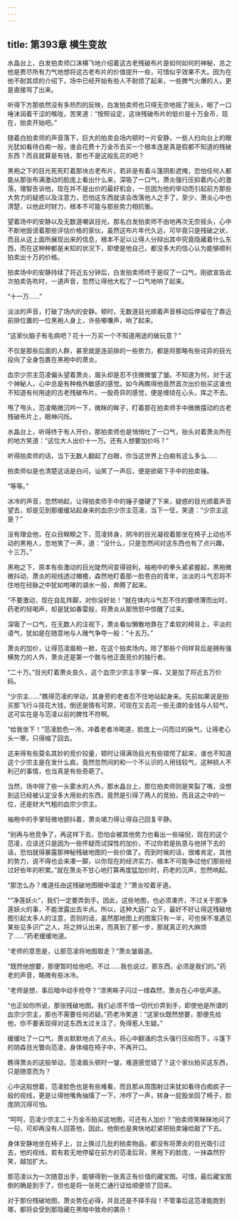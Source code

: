 ```yaml
---
---
---
```

title: 第393章 横生变故
---



水晶台上，白发拍卖师口沫横飞地介绍着这古老残破布片是如何如何的神秘，总之他是费尽所有力气地想将这古老布片的价值提升一些，可惜似乎效果不大。因为在他不耐其烦的介绍下，场中已经开始有些人不耐烦了起来，一些脾气火爆的人，更是直接骂了出来。

听得下方那依然没有多热烈的反映，白发拍卖师也只得无奈地摇了摇头，咽了一口唾沫润着干涩的喉咙，苦笑道：“按照设定，这块残破布片的低价是十万金币，现在，拍卖开始吧。”

随着白拍卖师的声音落下，巨大的拍卖会场内顿时一片安静，一些人扫向台上的眼光犹如看待白痴一般，谁会花费十万金币去买一个根本连是真是假都不知道的残破东西？而且就算是有钱，那也不是这般乱花的吧？

黑袍之下的目光死死盯着那块古老布片，若非是有着斗篷阴影遮掩，恐怕任何人都能从那张布满激动的脸庞上看出什么来，深吸了一口气，萧炎强行压抑着内心的激荡，理智告诉他，现在并不是出价的最好机会，一旦因为他的举动而引起前方那些大势力的疑惑以及注意力，恐怕这东西就该会改落他人之手了，至少，萧炎心中也清楚，以他此时财力，根本不可能与那些势力相抗衡。

望着场中的安静以及无数道嘲讽目光，那名白发拍卖师不由地再次无奈摇头，心中不断地毁谤着那些评估价格的家伙，虽然这布片年代久远，可毕竟只是残破之状，而且从这上面所展现出来的信息，根本不足以让得人分辩出其中究竟隐藏着什么东西，而在这种种都是未知的状况下，即使是他自己，都没多大的信心认为能够顺利拍卖出十万的价格。

拍卖场中的安静持续了将近五分钟后，白发拍卖师终于是叹了一口气，刚欲宣告此次拍卖告吹时，一道声音，忽然让得他大松了一口气地响了起来。

“十一万……”

淡淡的声音，打破了场内的安静。顿时，无数道目光顺着声音移动后停留在了靠近前排位置的一位黑袍人身上，许些嘟囔声，响了起来。

“这家伙脑子有毛病吧？花十一万买一个不知道用途的破玩意？”

不仅是那些后面的人群，甚至就是连前排的一些势力，都是将那略有些诧异的目光投向了全身包裹在黑袍中的萧炎。

血宗少宗主范凌偏头望着萧炎，眉头却是忍不住微微皱了皱。不知道为何，对于这个神秘人，心中总是有种格外敏感的感觉。如今再瞧得他竟然首次出价拍买这谁也不知道有何用途的古老残破布片。一股奇异的感觉，便是缠绕在心头，挥之不去。

甩了甩头，范凌略微沉吟一下，微眯的眸子，盯着那在拍卖师手中微微摆动的古老残破布片上，眼神闪烁。

水晶台上，听得终于有人开价，那拍卖师也是悄悄吐了一口气，抬头对着萧炎所在的地方笑道：“这位大人出价十一万。还有人想要加价吗？”

听得拍卖师的话，当下无数人翻起了白眼，你当这世界上白痴有这么多么……

拍卖师似是也清楚这话是白问，讪笑了一声后，便是欲砸下手中的拍卖锤。

“等等。”

冰冷的声音，忽然响起，让得拍卖师手中的锤子僵硬了下来，疑惑的目光顺着声音望去，却是见到那缓缓站起身来的血宗少宗主范凌，当下一怔，笑道：“少宗主这是？”

没有理会他，在众目睽睽之下，范凌转身，阴冷的目光凝视着那坐在椅子上动也不动的黑袍人，忽地笑了一声，道：“没什么，只是忽然间对这东西也有了点兴趣，十三万。”

黑袍之下，原本有些激动的目光陡然间变得锐利，袖袍中的拳头紧紧握起，黑袍微微抖动，萧炎的视线透过帽檐，森然地盯着那一脸苍白的青年，淡淡的斗气忍将不住地在经脉之中犹如咆哮的湖水一般，奔腾了起来。

“不要激动，现在自乱阵脚，对你没好处！”就在体内斗气忍不住的要喷薄而出时，药老的轻喝声，却是犹如春雷般，将萧炎从那愤怒中惊醒了过来。

深吸了一口气，在无数人的注视下，萧炎看似懒散地靠在了柔软的椅背上，平淡的语气，犹如是在随意地与人赌气争夺一般：“十五万。”

萧炎的加价，让得范凌眉梢一掀，在这个拍卖场内，除了那些个同样背后是拥有强横势力的人外，萧炎还是第一个敢与他正面竞价的独行者。

“二十万。”目光盯着萧炎良久，这个血宗少宗主手掌一挥，又是加了将近五万价码。

“少宗主……”瞧得范凌的举动，其身旁的老者忍不住地站起身来。先前如果说是拍买那飞行斗技花大钱，倒还是情有可原，可现在又去花一些无谓的金钱与人较气，这可实在是与范凌以前的脾性不符啊。

“给我坐下！”范凌脸色一冷，冲着老者冷喝道，脸庞上一闪而过的戾气，让得老心头一寒，只得缩了回去。

这来得有些莫名其妙的竞价较量，顿时让得满场目光有些错愕了起来，谁也不知道这个少宗主是在发什么疯，竟然忽然间的和一个不认识的人用钱较气，这种损人不利己的事情，也当真是有些奇葩了。

当然，场中除了些一头雾水的人外，那水晶台上，那位拍卖师则是笑裂了嘴，没想到这已经被认定没多大用处的东西，竟然是引得了两人的竞拍，而且这之中的一位，还是财大气粗的血宗少宗主。

袖袍中的手掌轻微地颤抖着，萧炎竭力得让得自己回复平静。

“别再与他竞争了，再这样下去，恐怕会被其他势力也看出一些端倪，现在的这个范凌，应该还只是因为一些怀疑而试探性的加价，不过你若是执意与他拼下去的话，恐怕就得暴露那神秘残破地图的一些价值了。而到时候的话，很难肯定，其他的势力，说不得也会来凑一脚，以你现在的经济实力，根本不可能争过他们那些经过好些年的积累。”就在萧炎不甘心地打算再度猛加价时，药老的沉声，忽然响起。

“那怎么办？难道任由这残破地图眼中溜走？”萧炎咬着牙道。

““净莲妖火”，我们一定要弄到手。因此，这些地图，也必须凑齐，不过关于那净莲妖火的事，不能泄露出去半点。所以，这种大庭广众下，最好不好让得这残破地图引起太多人的注意，否则的话，虽然那地图上的图案只有一半，可也保不准遇见某些见多识广之人，将之辨认出来，而真到了那一步，那就真正的大麻烦了……”药老缓缓地道。

“老师的意思是，让那范凌将地图取走？”萧炎皱眉道。

“既然他想要，那便暂时给他吧，不过……我也说过，那东西，必须是我们的。”药老的声音，略微有些冰冷。

“老师是想，事后暗中动手抢夺？”漆黑眸子闪过一缕森然，萧炎在心中低声道。

“也正如你所说，那张残破地图，我们必须不惜一切代价弄到手，即使他是所谓的血宗少宗主，那也不需要任何迟疑。”药老冷笑道：“这家伙既然想要，那便先给他，你不要表现得对这东西太过关注了，免得惹人生疑。”

缓缓吐了一口气，萧炎默默地点了点头，将心中翻涌的念头强行压抑而下，斗篷下的阴森目光瞥向范凌，身体缩在椅子中，不再开口。

瞧得萧炎的这般举动，范凌眉头顿时一皱，难道感觉错了？这个家伙拍买这东西，只是随意而为？

心中这般想着，范凌脸色也是有些难看，而且那从周围射过来犹如看待白痴疯子一般的视线，更是让得他嘴角抽搐了一下，冷哼了一声，转身一屁股坐回了椅子，脸庞阴沉得可怕。

“呵呵，范凌少宗主二十万金币拍买这地图，可还有人加价？”拍卖师笑眯眯地问了一句，可却再没有人回答他，因此，他倒也是爽快地赶紧把拍卖锤给敲了下去。

身体安静地坐在椅子上，台上换过几批的拍卖物品，都没有将萧炎的目光吸引过去，他的视线，若有若无地停留在前方的范凌后背，黑袍下的脸庞，一抹森然狞笑，越加扩大。

那范凌以为一次随意出手，能够得到一张真正有价值的藏宝图。可惜，最后藏宝图倒的确是到手了，但也是将一张死亡通行证给顺便领了回来。

对于那份残破地图，萧炎势在必得，并且还是不择手段！不管事后这范凌能跑到哪，都将会受到那隐藏在黑暗中致命的袭杀！